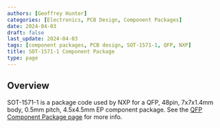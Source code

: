 ```yaml
---
authors: [Geoffrey Hunter]
categories: [Electronics, PCB Design, Component Packages]
date: 2024-04-03
draft: false
last_update: 2024-04-03
tags: [component packages, PCB design, SOT-1571-1, QFP, NXP]
title: SOT-1571-1 Component Package
type: page
---
```


## Overview

SOT-1571-1 is a package code used by NXP for a QFP, 48pin, 7x7x1.4mm body, 0.5mm pitch, 4.5x4.5mm EP component package. See the [QFP Component Package page](/pcb-design/component-packages/qfp-component-package/) for more info.
